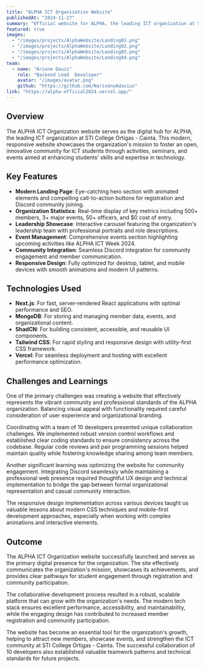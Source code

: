 ```yaml
---
title: "ALPHA ICT Organization Website"
publishedAt: "2024-11-27"
summary: "Official website for ALPHA, the leading ICT organization at STI College Ortigas - Cainta"
featured: true
images:
  - "/images/projects/AlphaWebsite/Landing01.png"
  - "/images/projects/AlphaWebsite/Landing02.png"
  - "/images/projects/AlphaWebsite/Landing03.png"
  - "/images/projects/AlphaWebsite/Landing04.png"
team:
  - name: "Arione Dauis"
    role: "Backend Lead  Developer"
    avatar: "/images/avatar.png"
    github: "https://github.com/NarixenoAdaxius"
link: "https://alpha-official2024.vercel.app/"
---
```


## Overview

The ALPHA ICT Organization website serves as the digital hub for ALPHA, the leading ICT organization at STI College Ortigas - Cainta. This modern, responsive website showcases the organization's mission to foster an open, innovative community for ICT students through activities, seminars, and events aimed at enhancing students' skills and expertise in technology.

## Key Features

- **Modern Landing Page**: Eye-catching hero section with animated elements and compelling call-to-action buttons for registration and Discord community joining.
- **Organization Statistics**: Real-time display of key metrics including 500+ members, 3+ major events, 50+ officers, and $0 cost of entry.
- **Leadership Showcase**: Interactive carousel featuring the organization's leadership team with professional portraits and role descriptions.
- **Event Management**: Comprehensive events section highlighting upcoming activities like ALPHA ICT Week 2024.
- **Community Integration**: Seamless Discord integration for community engagement and member communication.
- **Responsive Design**: Fully optimized for desktop, tablet, and mobile devices with smooth animations and modern UI patterns.

## Technologies Used

- **Next.js**: For fast, server-rendered React applications with optimal performance and SEO.
- **MongoDB**: For storing and managing member data, events, and organizational content.
- **ShadCN**: For building consistent, accessible, and reusable UI components.
- **Tailwind CSS**: For rapid styling and responsive design with utility-first CSS framework.
- **Vercel**: For seamless deployment and hosting with excellent performance optimization.

## Challenges and Learnings

One of the primary challenges was creating a website that effectively represents the vibrant community and professional standards of the ALPHA organization. Balancing visual appeal with functionality required careful consideration of user experience and organizational branding.

Coordinating with a team of 10 developers presented unique collaboration challenges. We implemented robust version control workflows and established clear coding standards to ensure consistency across the codebase. Regular code reviews and pair programming sessions helped maintain quality while fostering knowledge sharing among team members.

Another significant learning was optimizing the website for community engagement. Integrating Discord seamlessly while maintaining a professional web presence required thoughtful UX design and technical implementation to bridge the gap between formal organizational representation and casual community interaction.

The responsive design implementation across various devices taught us valuable lessons about modern CSS techniques and mobile-first development approaches, especially when working with complex animations and interactive elements.

## Outcome

The ALPHA ICT Organization website successfully launched and serves as the primary digital presence for the organization. The site effectively communicates the organization's mission, showcases its achievements, and provides clear pathways for student engagement through registration and community participation.

The collaborative development process resulted in a robust, scalable platform that can grow with the organization's needs. The modern tech stack ensures excellent performance, accessibility, and maintainability, while the engaging design has contributed to increased member registration and community participation.

The website has become an essential tool for the organization's growth, helping to attract new members, showcase events, and strengthen the ICT community at STI College Ortigas - Cainta. The successful collaboration of 10 developers also established valuable teamwork patterns and technical standards for future projects.